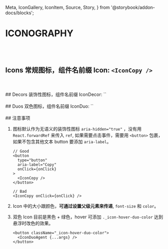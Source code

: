   Meta,
  IconGallery,
  IconItem,
  Source,
  Story,
} from '@storybook/addon-docs/blocks';




<Meta title="Iconography" />

# ICONOGRAPHY

<br />
<br />

## Icons 常规图标，组件名前缀 Icon: `<IconCopy />`

<IconGallery>
  <IconItem name="Close">
    <IconClose />
  </IconItem>
  <IconItem name="CloseCircle">
    <IconCloseCircle />
  </IconItem>
  <IconItem name="Copy">
    <IconCopy />
  </IconItem>
  <IconItem name="Delete">
    <IconDelete />
  </IconItem>
  <IconItem name="Dislike">
    <IconDislike />
  </IconItem>
  <IconItem name="Edit">
    <IconEdit />
  </IconItem>
  <IconItem name="EditBlock">
    <IconEditBlock />
  </IconItem>
  <IconItem name="ExternalLink">
    <IconExternalLink />
  </IconItem>
  <IconItem name="GuideBook">
    <IconGuideBook />
  </IconItem>
  <IconItem name="InternalLink">
    <IconInternalLink />
  </IconItem>
  <IconItem name="KeyIdentity">
    <IconKeyIdentity />
  </IconItem>
  <IconItem name="KeyIdentityGrant">
    <IconKeyIdentityGrant />
  </IconItem>
  <IconItem name="KeyIdentityRevoke">
    <IconKeyIdentityRevoke />
  </IconItem>
  <IconItem name="KeySecurity">
    <IconKeySecurity />
  </IconItem>
  <IconItem name="Like">
    <IconLike />
  </IconItem>
  <IconItem name="Loading">
    <IconLoading />
  </IconItem>
  <IconItem name="Plus">
    <IconPlus />
  </IconItem>
  <IconItem name="PlusCircle">
    <IconPlusCircle />
  </IconItem>
  <IconItem name="Setting">
    <IconSetting />
  </IconItem>
  <IconItem name="Share">
    <IconShare />
  </IconItem>
  <IconItem name="Spark">
    <IconSpark />
  </IconItem>
  <IconItem name="Sync">
    <IconSync />
  </IconItem>
  <IconItem name="Warning">
    <IconWarning />
  </IconItem>
</IconGallery>

<br />
<br />
## Decors 装饰性图标，组件名前缀 IconDecor: `<IconDecorHot />`

<IconGallery>
  <IconItem name="ApiAgent">
    <IconDecorApiAgent />
  </IconItem>
  <IconItem name="ApiWorkflow">
    <IconDecorApiWorkflow />
  </IconItem>
  <IconItem name="Hot">
    <IconDecorHot />
  </IconItem>
  <IconItem name="Make">
    <IconDecorMake />
  </IconItem>
</IconGallery>

<br />
<br />
## Duos 双色图标，组件名前缀 IconDuo: `<IconDuoAgent />`

<IconGallery>
  <IconItem name="Agent">
    <IconDuoAgent className="_icon-hover-duo-color" />
  </IconItem>
  <IconItem name="Credential">
    <IconDuoCredential className="_icon-hover-duo-color" />
  </IconItem>
  <IconItem name="Credit">
    <IconDuoCredit className="_icon-hover-duo-color" />
  </IconItem>
  <IconItem name="Dashboard">
    <IconDuoDashboard className="_icon-hover-duo-color" />
  </IconItem>
  <IconItem name="Eye">
    <IconDuoEye className="_icon-hover-duo-color" />
  </IconItem>
  <IconItem name="Home">
    <IconDuoHome className="_icon-hover-duo-color" />
  </IconItem>
  <IconItem name="Integration">
    <IconDuoIntegration className="_icon-hover-duo-color" />
  </IconItem>
  <IconItem name="Log">
    <IconDuoLog className="_icon-hover-duo-color" />
  </IconItem>
  <IconItem name="Plan">
    <IconDuoPlan className="_icon-hover-duo-color" />
  </IconItem>
  <IconItem name="Play">
    <IconDuoPlay className="_icon-hover-duo-color" />
  </IconItem>
  <IconItem name="Template">
    <IconDuoTemplate className="_icon-hover-duo-color" />
  </IconItem>
  <IconItem name="Workflow">
    <IconDuoWorkflow className="_icon-hover-duo-color" />
  </IconItem>
</IconGallery>

<br />
<br />
## 注意事项

1. 图标默认作为无语义的装饰性图标 `aria-hidden="true"` ，没有用 `React.forwardRef` 来传入 `ref`, 如果需要点击事件，需要用 `<button>` 包裹，如果不包含其他文本 button 要添加 `aria-label`。

   ```tsx
   // Good
   <button
     type="button"
     aria-label="Copy"
     onClick={onClick}
   >
     <IconCopy />
   </button>

   // Bad
   <IconCopy onClick={onClick} />
   ```

2. Icon 中的大小跟颜色，**可通过设置父级元素来传递**, `font-size` 和 `color`。
3. 双色 Icon 目前是黑色 + 绿色，hover 可添加 `._icon-hover-duo-color` 达到悬浮时改色的效果。

   ```tsx
   <button className="_icon-hover-duo-color">
     <IconDuoAgent {...args} />
   </button>
   ```

```

```

